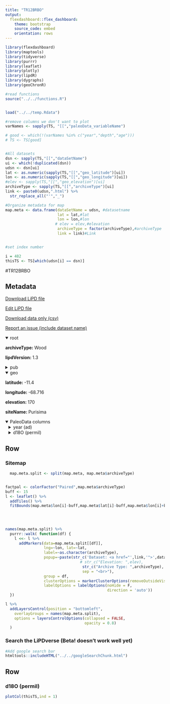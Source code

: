 ```yaml
---
title: "TR12BRBO"
output: 
  flexdashboard::flex_dashboard:
    theme: bootstrap
    source_code: embed
    orientation: rows
---
```


```r
library(flexdashboard)
library(maptools)
library(tidyverse)
library(purrr)
library(leaflet)
library(plotly)
library(lipdR)
library(dygraphs)
library(geoChronR)

#read functions
source("../../functions.R")


load("../../temp.Rdata")

#remove columns we don't want to plot
varNames <- sapply(TS, "[[","paleoData_variableName")

# good <- which(!(varNames %in% c("year","depth","age")))
# TS <- TS[good]


#All datasets
dsn <- sapply(TS,"[[","dataSetName")
ui <- which(!duplicated(dsn))
udsn <- dsn[ui]
lat <- as.numeric(sapply(TS,"[[","geo_latitude")[ui])
lon <- as.numeric(sapply(TS,"[[","geo_longitude")[ui])
#elev <- sapply(TS,"[[","geo_elevation")[ui]
archiveType <- sapply(TS,"[[","archiveType")[ui]
link <- paste0(udsn,".html") %>% 
  str_replace_all("'","_")

#Organize metadata for map
map.meta <- data.frame(dataSetName = udsn, #datasetname
                       lat = lat,#lat
                       lon = lon,#lon
                      # elev = elev,#elevation
                       archiveType = factor(archiveType),#archiveType
                       link = link)#Link


#set index number

i = 482
thisTS <- TS[which(udsn[i] == dsn)]
```
#TR12BRBO

Metadata {.sidebar}
-------------------------------------
[Download LiPD file](TR12BRBO.lpd)
            

[Edit LiPD file](http://lipd.net/playground?source=http://lipdverse.org/iso2kv0_11_0/TR12BRBO.lpd)
            

[Download data only (csv)](TR12BRBO.csv)
            

[Report an issue (include dataset name)](https://github.com/nickmckay/LiPDverse/issues)

<details open style="margin-left: 0px">
<summary>root</summary>
<p style="margin-left: 0px"><strong>archiveType: </strong>Wood
<p style="margin-left: 0px"><strong>lipdVersion: </strong>1.3
</details>
<details>
<summary>pub</summary>
<details style="margin-left: 10px">
<summary>pub1</summary>
<p style="margin-left: 10px"><strong>journal: </strong>Proceedings of the National Academy of Sciences
<p style="margin-left: 10px"><strong>volume: </strong>109
<p style="margin-left: 10px"><strong>pages: </strong>16957-16962
<p style="margin-left: 10px"><strong>title: </strong>Oxygen isotopes in tree rings are a good proxy for Amazon precipitation and El Nino-Southern Oscillation variability
<p style="margin-left: 10px"><strong>DOI: </strong>10.1073/pnas.1205977109
</details>
</details>
<details open style="margin-left: 0px">
<summary>geo</summary>
<p style="margin-left: 0px"><strong>latitude: </strong>-11.4
<p style="margin-left: 0px"><strong>longitude: </strong>-68.716
<p style="margin-left: 0px"><strong>elevation: </strong>170
<p style="margin-left: 0px"><strong>siteName: </strong>Purisima
</details>
<details open>
<summary>PaleoData columns</summary>
<details style="margin-left: 10px">
<summary>year (ad)</summary>
<p style="margin-left: 10px"><strong>TSid: </strong>WEBbdfce92d
<p style="margin-left: 10px"><strong>variableName: </strong>year
<p style="margin-left: 10px"><strong>units: </strong>ad
<p style="margin-left: 10px"><strong>description: </strong>year ad
</details>
<details style="margin-left: 10px">
<summary>d18O (permil)</summary>
<p style="margin-left: 10px"><strong>TSid: </strong>WEB1fa7c61b
<p style="margin-left: 10px"><strong>variableName: </strong>d18O
<p style="margin-left: 10px"><strong>units: </strong>permil
<p style="margin-left: 10px"><strong>description: </strong>cellulose
<details>
<summary>interpretation</summary>
<details style="margin-left: 20px">
<summary>1</summary>
<p style="margin-left: 20px"><strong>variable: </strong>d18O
<p style="margin-left: 20px"><strong>direction: </strong>negative
<p style="margin-left: 20px"><strong>scope: </strong>climate
<p style="margin-left: 20px"><strong>variableDetail: </strong>precipitation amount
<p style="margin-left: 20px"><strong>seasonality: </strong>October-April (wet season)
</details>
</details>
</details>

Row {.tabset .tabset-fade}
-----------------------------------------------------------------------

### Sitemap

```r
  map.meta.split <- split(map.meta, map.meta$archiveType)


factpal <- colorFactor("Paired",map.meta$archiveType)
buff <- 15
l <- leaflet() %>% 
  addTiles() %>% 
  fitBounds(map.meta$lon[i]-buff,map.meta$lat[i]-buff,map.meta$lon[i]+buff,map.meta$lat[i]+buff)
  

  
  
names(map.meta.split) %>%
  purrr::walk( function(df) {
    l <<- l %>%
      addMarkers(data=map.meta.split[[df]],
                 lng=~lon, lat=~lat,
                 label=~as.character(archiveType),
                 popup=~paste(str_c('Dataset: <a href="',link,'">',dataSetName,'</a>'),
                                 # str_c("Elevation: ",elev),
                                  str_c("Archive Type: ",archiveType),
                                  sep = "<br>"),
                 group = df,
                 clusterOptions = markerClusterOptions(removeOutsideVisibleBounds = F),
                 labelOptions = labelOptions(noHide = F,
                                             direction = 'auto'))
  })

l %>%
  addLayersControl(position = "bottomleft",
    overlayGroups = names(map.meta.split),
    options = layersControlOptions(collapsed = FALSE,
                                   opacity = 0.8)
  )
```

### Search the LiPDverse (Beta! doesn't work well yet)
```r
#Add google search bar
htmltools::includeHTML("../../googleSearchChunk.html")
```


Row {.tabset .tabset-fade}
-----------------------------------------------------------------------

### d18O (permil)
```r
plotCol(thisTS,ind = 1)
```
